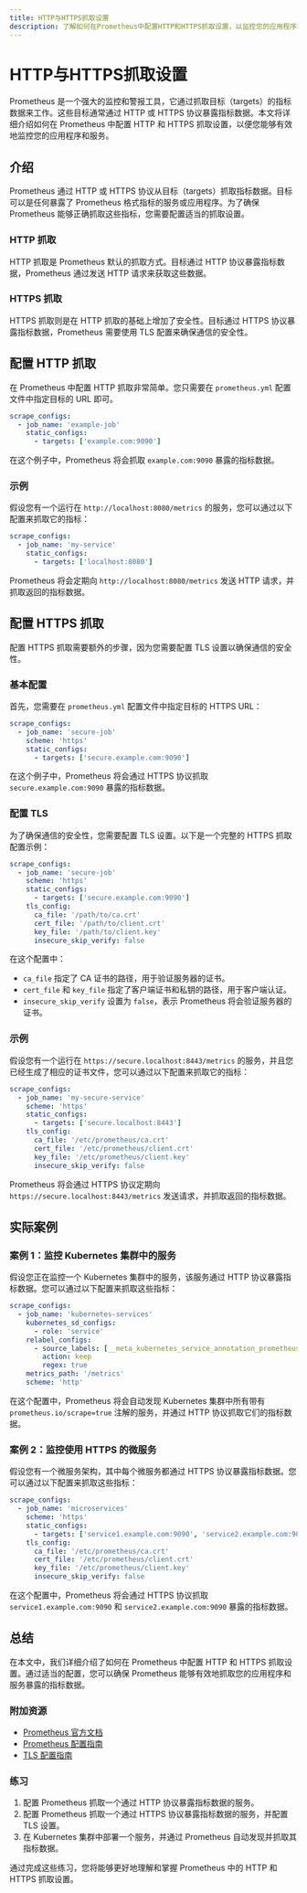 ```yaml
---
title: HTTP与HTTPS抓取设置
description: 了解如何在Prometheus中配置HTTP和HTTPS抓取设置，以监控您的应用程序和服务。
---
```


# HTTP与HTTPS抓取设置

Prometheus 是一个强大的监控和警报工具，它通过抓取目标（targets）的指标数据来工作。这些目标通常通过 HTTP 或 HTTPS 协议暴露指标数据。本文将详细介绍如何在 Prometheus 中配置 HTTP 和 HTTPS 抓取设置，以便您能够有效地监控您的应用程序和服务。

## 介绍

Prometheus 通过 HTTP 或 HTTPS 协议从目标（targets）抓取指标数据。目标可以是任何暴露了 Prometheus 格式指标的服务或应用程序。为了确保 Prometheus 能够正确抓取这些指标，您需要配置适当的抓取设置。

### HTTP 抓取

HTTP 抓取是 Prometheus 默认的抓取方式。目标通过 HTTP 协议暴露指标数据，Prometheus 通过发送 HTTP 请求来获取这些数据。

### HTTPS 抓取

HTTPS 抓取则是在 HTTP 抓取的基础上增加了安全性。目标通过 HTTPS 协议暴露指标数据，Prometheus 需要使用 TLS 配置来确保通信的安全性。

## 配置 HTTP 抓取

在 Prometheus 中配置 HTTP 抓取非常简单。您只需要在 `prometheus.yml` 配置文件中指定目标的 URL 即可。

```yaml
scrape_configs:
  - job_name: 'example-job'
    static_configs:
      - targets: ['example.com:9090']
```

在这个例子中，Prometheus 将会抓取 `example.com:9090` 暴露的指标数据。

### 示例

假设您有一个运行在 `http://localhost:8080/metrics` 的服务，您可以通过以下配置来抓取它的指标：

```yaml
scrape_configs:
  - job_name: 'my-service'
    static_configs:
      - targets: ['localhost:8080']
```

Prometheus 将会定期向 `http://localhost:8080/metrics` 发送 HTTP 请求，并抓取返回的指标数据。

## 配置 HTTPS 抓取

配置 HTTPS 抓取需要额外的步骤，因为您需要配置 TLS 设置以确保通信的安全性。

### 基本配置

首先，您需要在 `prometheus.yml` 配置文件中指定目标的 HTTPS URL：

```yaml
scrape_configs:
  - job_name: 'secure-job'
    scheme: 'https'
    static_configs:
      - targets: ['secure.example.com:9090']
```

在这个例子中，Prometheus 将会通过 HTTPS 协议抓取 `secure.example.com:9090` 暴露的指标数据。

### 配置 TLS

为了确保通信的安全性，您需要配置 TLS 设置。以下是一个完整的 HTTPS 抓取配置示例：

```yaml
scrape_configs:
  - job_name: 'secure-job'
    scheme: 'https'
    static_configs:
      - targets: ['secure.example.com:9090']
    tls_config:
      ca_file: '/path/to/ca.crt'
      cert_file: '/path/to/client.crt'
      key_file: '/path/to/client.key'
      insecure_skip_verify: false
```

在这个配置中：

- `ca_file` 指定了 CA 证书的路径，用于验证服务器的证书。
- `cert_file` 和 `key_file` 指定了客户端证书和私钥的路径，用于客户端认证。
- `insecure_skip_verify` 设置为 `false`，表示 Prometheus 将会验证服务器的证书。

### 示例

假设您有一个运行在 `https://secure.localhost:8443/metrics` 的服务，并且您已经生成了相应的证书文件，您可以通过以下配置来抓取它的指标：

```yaml
scrape_configs:
  - job_name: 'my-secure-service'
    scheme: 'https'
    static_configs:
      - targets: ['secure.localhost:8443']
    tls_config:
      ca_file: '/etc/prometheus/ca.crt'
      cert_file: '/etc/prometheus/client.crt'
      key_file: '/etc/prometheus/client.key'
      insecure_skip_verify: false
```

Prometheus 将会通过 HTTPS 协议定期向 `https://secure.localhost:8443/metrics` 发送请求，并抓取返回的指标数据。

## 实际案例

### 案例 1：监控 Kubernetes 集群中的服务

假设您正在监控一个 Kubernetes 集群中的服务，该服务通过 HTTP 协议暴露指标数据。您可以通过以下配置来抓取这些指标：

```yaml
scrape_configs:
  - job_name: 'kubernetes-services'
    kubernetes_sd_configs:
      - role: 'service'
    relabel_configs:
      - source_labels: [__meta_kubernetes_service_annotation_prometheus_io_scrape]
        action: keep
        regex: true
    metrics_path: '/metrics'
    scheme: 'http'
```

在这个配置中，Prometheus 将会自动发现 Kubernetes 集群中所有带有 `prometheus.io/scrape=true` 注解的服务，并通过 HTTP 协议抓取它们的指标数据。

### 案例 2：监控使用 HTTPS 的微服务

假设您有一个微服务架构，其中每个微服务都通过 HTTPS 协议暴露指标数据。您可以通过以下配置来抓取这些指标：

```yaml
scrape_configs:
  - job_name: 'microservices'
    scheme: 'https'
    static_configs:
      - targets: ['service1.example.com:9090', 'service2.example.com:9090']
    tls_config:
      ca_file: '/etc/prometheus/ca.crt'
      cert_file: '/etc/prometheus/client.crt'
      key_file: '/etc/prometheus/client.key'
      insecure_skip_verify: false
```

在这个配置中，Prometheus 将会通过 HTTPS 协议抓取 `service1.example.com:9090` 和 `service2.example.com:9090` 暴露的指标数据。

## 总结

在本文中，我们详细介绍了如何在 Prometheus 中配置 HTTP 和 HTTPS 抓取设置。通过适当的配置，您可以确保 Prometheus 能够有效地抓取您的应用程序和服务暴露的指标数据。

### 附加资源

- [Prometheus 官方文档](https://prometheus.io/docs/introduction/overview/)
- [Prometheus 配置指南](https://prometheus.io/docs/prometheus/latest/configuration/configuration/)
- [TLS 配置指南](https://prometheus.io/docs/prometheus/latest/configuration/https/)

### 练习

1. 配置 Prometheus 抓取一个通过 HTTP 协议暴露指标数据的服务。
2. 配置 Prometheus 抓取一个通过 HTTPS 协议暴露指标数据的服务，并配置 TLS 设置。
3. 在 Kubernetes 集群中部署一个服务，并通过 Prometheus 自动发现并抓取其指标数据。

通过完成这些练习，您将能够更好地理解和掌握 Prometheus 中的 HTTP 和 HTTPS 抓取设置。